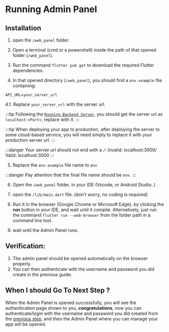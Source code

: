 # Running Admin Panel

## Installation

1. open the `/web_panel` folder.

2. Open a terminal (cmd or a powershell) inside the path of that opened folder (`/web_panel`).

3. Run the command `flutter pub get` to download the required Flutter dependencies.

4. In that opened directory (`/web_panel`), you should find a `env.example` file containing:

```
API_URL=your_server_url
```

4.1. Replace `your_server_url` with the server url.

:::tip
Following the [`Running Backend Server`](./1-backend.mdx), you should get the server url as `localhost:<Port>`, replace with it.
:::

:::tip
When deploying your app to production, after deploying the server to some cloud-based service, you will need simply to replace it with your production server url.
:::

:::danger
Your server url should not end with a `/`:
Invalid: localhost:3000/
Valid: localhost:3000
:::

5. Replace the `env.example` file name to `env`

:::danger
Pay attention that the final file name should be `env`.
:::

6. Open the `/web_panel` folder, in your IDE (Vscode, or Android Studio..)

7. open the `/lib/main.dart` file. (don't worry, no coding is required)

8. Run it in the browser (Google Chrome or Microsoft Edge), by clicking the **run** button in your IDE, and wait until it compile. Alternatively, just run the command `flutter run --web-browser` from the folder path in a command line tool.

9. wait until the Admin Panel runs.

## Verification:

1. The admin panel should be opened automatically on the browser properly.
2. You can then authenticate with the username and password you did create in the previous guide.

## When I should Go To Next Step ?

When the Admin Panel is opened successfully, you will see the authentication page shown to you, **congratulations**, now you can authenticate/login with the username and password you did created from the [previous step](./2-create_admin.mdx), and then the Admin Panel where you can manage your app will be opened.
